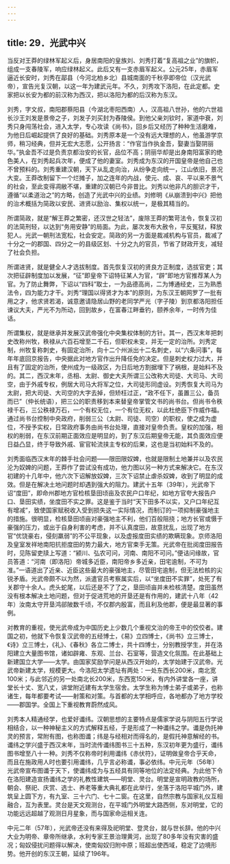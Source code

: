 ```yaml
---
---
---
```

title: 29．光武中兴
---




当反对王莽的绿林军起义后，身居南阳的皇族刘、刘秀打着“复高祖之业”的旗帜，组成一支春陵军，响应绿林起义。此后又有一支赤眉军起义。公元25年，赤眉军逼近长安时，刘秀在鄗县（今河北柏乡北）县城南面的千秋亭即帝位（汉光武帝），宣告光复汉朝，以这一年为建武元年。不久，刘秀攻下洛阳，在此定都。史家把以长安为都的前汉称为西汉，把以洛阳为都的后汉称为东汉。

刘秀，字文叔，南阳郡蔡阳县（今湖北枣阳西南）人，汉高祖八世孙，他的六世祖长沙王刘发是景帝之子，刘发子刘买封为舂陵侯。到他父亲刘钦时，家道中衰，刘秀只身闯荡社会，进入太学，专心攻读《尚书》，回乡后又经历了种种生活磨难，为他日后崛起提供了良好的基础。刘秀原本是一个没有远大理想的人，他虽游学京师，稍习经典，但并无宏大志愿，公开扬言：“作官当作执金吾，娶妻当娶阴丽华。”执金吾不过是负责京都治安的长官，品位不高；阴丽华却是出身南阳富家的绝色美人，在刘秀起兵次年，便成了他的妻室。刘秀成为东汉的开国皇帝是他自己也不曾预料的。刘秀重建汉朝，天下从乱走向治，从纷争走向统一，江山依旧，景况大变。王莽改制留下一个烂摊子，加之连年的内战，使元、成、哀、平以来不景气的社会，至此变得凋敝不堪，重建的汉朝已今非昔比。刘秀以他非凡的胆识才干，遵循“以柔道治之”的方略，创造了光武中兴的业绩。刘修明《从崩溃到中兴》把他的治术概括为简政以安民、进贤以励治、集权以统一，是极其精当的。

所谓简政，就是“解王莽之繁密，还汉世之轻法”，废除王莽的繁苛法令，恢复汉初的法简刑轻，以达到“务用安静”的局面。为此，屡次发布大赦令，平反冤狱，释放犯人。光武一朝刑法宽松，社会安定。简政的另一方面是裁减机构与官员，裁减了十分之一的郡国、四分之一的县级区划、十分之九的官员，节省了财政开支，减轻了社会负担。

所谓进贤，就是健全人才选拔制度。首先恢复汉初的贤良方正制度，选拔官吏；其次把征辟制度加以发展，“征”即皇帝下诏特征某人为官，“辟”即地方官推荐某人为官。为了防止舞弊，下诏以“四科”取士，一为品德高尚，二为博通经史，三为熟悉法令，四为能力才干。刘秀“理国以得贤才为本”的原则，为东汉王朝网罗了一批有用之才，他求贤若渴，诚意邀请隐居山野的老同学严光（字子陵）到京都洛阳担任谏议大夫，严光不为所动，回到故乡，在富春江畔垂钓，颐养余年，一时传为佳话。

所谓集权，就是继承并发展汉武帝强化中央集权体制的方针。其一，西汉末年把刺史改称州牧，秩禄从六百石增至二千石，但职权未变，并无一定的治所。刘秀定制，州牧复称刺史，有固定治所，向十二个州派出十二名刺史，以“六条问事”，每年年底回京报告，中央据此对地方官作出升降任免的决定。但是刺史权力过大，并且有了固定的治所，使州成为一级政区，为日后地方割据埋下了祸根，是始料不及的。其二，西汉末年，丞相、太尉、御史大夫所谓三公改称大司徒、大司马、大司空，由于外戚专权，例居大司马大将军之位，大司徒形同虚设。刘秀恢复大司马为太尉，把大司徒、大司空的大字去掉，但矫枉过正，“政不任下，虽置三公，备员而已”（仲长统语），把三公的职责移到本来替皇帝掌管文书的尚书台。但尚书令秩禄千石，三公秩禄万石，一个有权无位，一个有位无权，以此杜绝臣下作威作福。通过尚书台控制中央政府，削弱三公（太尉、司徒、司空）的职权，使之成为虚位，不授予实权，日常政府事务由尚书台处理，直接对皇帝负责。皇权的加强，相权的削弱，在东汉前期正面效应是明显的，到了东汉后期皇帝无能，其负面效应便日益凸显，终于导致外戚、宦官轮流挟主专权的后果，这也是当初始料不及的。

刘秀面临西汉末年的棘手社会问题——限田限奴婢，也就是限制土地兼并以及农民沦为奴婢的问题，王莽作了尝试没有成功，他力图以另一种方式来解决它。在东汉初建的十几年中，他六次下诏解放奴婢，三次下诏禁止虐杀奴婢，收到了明显的成效。但是在解决土地问题时却遇到强大的阻力。建武十五年（39年），光武帝下诏“度田”，即命州郡地方官检核垦田顷亩及农民户口年纪，如地方官夸大报告户口、垦田实绩，坐度田不实之罪。这是鉴于当时“天下田多不以实，又户口年纪互有增减”，致使国家赋税收入受到损失这一实际情况，而制订的一项抑制豪强地主的措施。很明显，检核垦田顷亩对豪强地主不利，他们百般阻挠；地方长官或慑于豪强的压力，或出于自身利害的考虑，并不认真度田，故意扰乱，出现了地方官“优饶豪右，侵刻羸弱”的不公平现象，以及虚报度田实绩的欺瞒现象。京师洛阳及皇室发祥地南阳抗拒度田的势力最大，地方官束手无策。光武帝在批阅度田报告时，见陈留吏牍上写道：“颍川、弘农可问，河南、南阳不可问。”便诘问缘故，官员答道：“河南（即洛阳）帝城多近臣，南阳帝乡多近亲，田宅逾制，不可为准。”一语道出了近亲、近臣这些最大的豪强地主，尽管田宅逾制，但无法检核的尖锐矛盾。光武帝颇不以为然，派遣官员考察属实后，以“坐度田不实罪”，处死了有关郡守十余人。虎头蛇尾，以后还是不了了之，垦田顷亩并未检核清楚。度田虽然没有根本解决土地问题，但对于促进荒地的开垦还是有作用的，建武十八年（42年）汝南太守开垦鸿郤陂数千顷，不仅郡内殷富，而且利及他郡，便是最显著的事例。

对教育的重视，使光武帝成为中国历史上少数几个重视文治的帝王中的佼佼者。建国之初，他就下令恢复汉武帝的五经博士，《易》立四博士，《尚书》立三博士，《诗》立三博士，《礼》、《春秋》各立二博士，共十四博士，分别教授学生，并在洛阳建立大量图书馆，诸如辟雍、东观、兰台、石室等，营造文化氛围。在此基础上新建国立大学——太学。由国家奖励学问是从西汉开始的，太学始建于汉武帝。光武帝新建太学，规模更大。今洛阳太学遗址有两处：一处东西长200米，南北宽100米；与此邻近的另一处南北长200米，东西宽150米，有内外讲堂各一座，讲堂长十丈、宽八丈，讲堂附近建有太学生宿舍。太学生称为博士弟子或弟子，也称诸生，每年都要考试——射策和对策。与首都的太学相呼应，各地都办了地方学校——郡国学。全国上下重视教育蔚然成风。

刘秀本人精通经学，也爱好谶纬。汉朝思想的主要特点是儒家学说与阴阳五行学说相结合，以一种神秘主义的方式解释五经，于是形成了一种谶纬之学。谶是伪托神灵的预言，常附有图，也称图谶；纬是与经相对而得名的，是假托神意解经的书。谶纬之学兴盛于西汉末年，当时流传谶纬图书三十五种，东汉初年更为盛行，谶纬图书增至八十一种。刘秀不仅称帝时利用谶纬《赤伏符》，证明做皇帝合乎天命，而且在施政用人时也要引用谶纬，几乎言必称谶，事必依纬。中元元年（56年）光武帝宣布图谶于天下，使谶纬成为与五经具有同等地位的法定经典。为此他下令在洛阳建造宣扬谶纬之学的礼教性建筑——明堂、灵台。明堂是宣明政教的场所，朝会、祭祀、庆赏、选士、养老等重大典礼都在此举行，坐落于洛阳平城门外，建筑呈上圆下方，有九室、三十六门、七十二窗。在这里，自然宗教与国家礼仪互相融合，互为表里。灵台是天文观测台，在平城门外明堂大路西侧，东对明堂，它的功能远远超越了观测日月星象，而与国家命运相关连。

中元二年（57年），光武帝还没有来得及祀明堂、登灵台，就与世长辞。他的中兴大业为明帝、章帝所继承，水利专家王景治理黄河，出现了80多年没有灾害的盛况；匈奴侵扰问题得以解决，使南匈奴归附中原；班超出使西域，稳定了边境形势。他开创的东汉王朝，延续了196年。